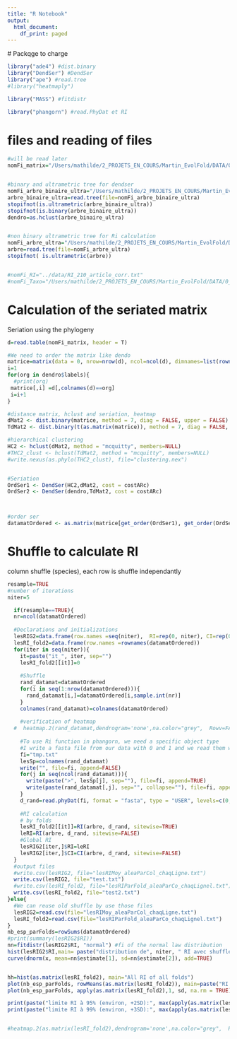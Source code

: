 ```yaml
---
title: "R Notebook"
output:
  html_document:
    df_print: paged
---
```


 # Packqge to charge

```r
library("ade4") #dist.binary
library("DendSer") #DendSer
library("ape") #read.tree
#library("heatmaply")

library("MASS") #fitdistr

library("phangorn") #read.PhyDat et RI

```

# files and reading of files
```r
#will be read later
nomFi_matrix="/Users/mathilde/2_PROJETS_EN_COURS/Martin_EvolFold/DATA/0_NosSelections/0_v2_210sp_ArcheesCelines_OK/data/matrice_fold_article_complet.txt"


#binary and ultrametric tree for dendser
nomFi_arbre_binaire_ultra="/Users/mathilde/2_PROJETS_EN_COURS/Martin_EvolFold/DATA/0_NosSelections/0_v2_210sp_ArcheesCelines_OK/Analyses_Folds/arbre_ref_binary_ultrametric.nwk"
arbre_binaire_ultra=read.tree(file=nomFi_arbre_binaire_ultra)
stopifnot(is.ultrametric(arbre_binaire_ultra))
stopifnot(is.binary(arbre_binaire_ultra))
dendro=as.hclust(arbre_binaire_ultra) 


#non binary ultrametric tree for Ri calculation
nomFi_arbre_ultra="/Users/mathilde/2_PROJETS_EN_COURS/Martin_EvolFold/DATA/0_NosSelections/0_v2_210sp_ArcheesCelines_OK/Analyses_Folds/mesquite_article_RI_sansOutgroup_ultrametric_ordonne.nwk"
arbre=read.tree(file=nomFi_arbre_ultra)
stopifnot( is.ultrametric(arbre))


#nomFi_RI="../data/RI_210_article_corr.txt"
#nomFi_Taxo="/Users/mathilde/2_PROJETS_EN_COURS/Martin_EvolFold/DATA/0_NosSelections/0_v2_210sp_ArcheesCelines_OK/Taxonomie.csv"

```


# Calculation of the seriated matrix
 Seriation using the phylogeny

```r
d=read.table(nomFi_matrix, header = T)

#We need to order the matrix like dendo
matrice=matrix(data = 0, nrow=nrow(d), ncol=ncol(d), dimnames=list(rownames(d), dendro$labels))
i=1
for(org in dendro$labels){
  #print(org)
 matrice[,i] =d[,colnames(d)==org]
 i=i+1
}

#distance matrix, hclust and seriation, heatmap
dMat2 <- dist.binary(matrice, method = 7, diag = FALSE, upper = FALSE)
TdMat2 <- dist.binary(t(as.matrix(matrice)), method = 7, diag = FALSE, upper = FALSE)

#hierarchical clustering
HC2 <- hclust(dMat2, method = "mcquitty", members=NULL)
#THC2_clust <- hclust(TdMat2, method = "mcquitty", members=NULL)
#write.nexus(as.phylo(THC2_clust), file="clustering.nex")


#Seriation
OrdSer1 <- DendSer(HC2,dMat2, cost = costARc)
OrdSer2 <- DendSer(dendro,TdMat2, cost = costARc)



#order ser
datamatOrdered <- as.matrix(matrice[get_order(OrdSer1), get_order(OrdSer2)])
```


# Shuffle to calculate RI
column shuffle (species), each row is shuffle independantly
```r

resample=TRUE
#number of iterations
niter=5

  if(resample==TRUE){
  nr=ncol(datamatOrdered)
  
  #Declarations and initializations
  lesRIG2=data.frame(row.names =seq(niter),  RI=rep(0, niter), CI=rep(0, niter))
  lesRI_fold2=data.frame(row.names =rownames(datamatOrdered))
  for(iter in seq(niter)){
    it=paste("it_", iter, sep="")
    lesRI_fold2[[it]]=0
    
    #Shuffle
    rand_datamat=datamatOrdered
    for(i in seq(1:nrow(datamatOrdered))){
      rand_datamat[i,]=datamatOrdered[i,sample.int(nr)]
    }
    colnames(rand_datamat)=colnames(datamatOrdered)
    
    #verification of heatmap
  #  heatmap.2(rand_datamat,dendrogram='none',na.color="grey",  Rowv=FALSE, Colv=FALSE,trace='none', cexCol=0.1, cexRow=0.1, col=c("white", "blue"))  
    
    #To use Ri function in phangorn, we need a specific object type
    #I write a fasta file from our data with 0 and 1 and we read them with read.phydat to obtain the good type
    fi="tmp.txt"
    lesSp=colnames(rand_datamat)
    write("", file=fi, append=FALSE)
    for(j in seq(ncol(rand_datamat))){
      write(paste(">", lesSp[j], sep=""), file=fi, append=TRUE)
      write(paste(rand_datamat[,j], sep="", collapse=""), file=fi, append=TRUE)
    }
    d_rand=read.phyDat(fi, format = "fasta", type = "USER", levels=c(0,1) )
    
    #RI calculation
    # by folds
    lesRI_fold2[[it]]=RI(arbre, d_rand, sitewise=TRUE)
    leRI=RI(arbre, d_rand, sitewise=FALSE)
    #Global RI
    lesRIG2[iter,]$RI=leRI
    lesRIG2[iter,]$CI=CI(arbre, d_rand, sitewise=FALSE)
  }
  #output files
  #write.csv(lesRIG2, file="lesRIMoy_aleaParCol_chaqLigne.txt")
  write.csv(lesRIG2, file="test.txt")
  #write.csv(lesRI_fold2, file="lesRIParFold_aleaParCo_chaqLignel.txt")
  write.csv(lesRI_fold2, file="test2.txt")
}else{ 
  #We can reuse old shuffle by use those files
  lesRIG2=read.csv(file="lesRIMoy_aleaParCol_chaqLigne.txt")
  lesRI_fold2=read.csv(file="lesRIParFold_aleaParCo_chaqLignel.txt")
}
nb_esp_parFolds=rowSums(datamatOrdered)
#print(summary(lesRIG2$RI))
nn=fitdistr(lesRIG2$RI, "normal") #fi of the normal law distribution
hist(lesRIG2$RI,main= paste("distribution de", niter, " RI avec shuffle des colonne (espèces)"), prob=TRUE, sub=paste("mean:", nn$estimate[1], "sd",  nn$estimate[2]))
curve(dnorm(x, mean=nn$estimate[1], sd=nn$estimate[2]), add=TRUE)


hh=hist(as.matrix(lesRI_fold2), main="All RI of all folds")
plot(nb_esp_parFolds, rowMeans(as.matrix(lesRI_fold2)), main=paste("RI moyen de chaque fold (avec", niter, " shuffle) vs le nombre de folds dans la ligne"))
plot(nb_esp_parFolds, apply(as.matrix(lesRI_fold2),1, sd, na.rm = TRUE),  main=paste("SD des RI de chaque fold (avec ", niter, " shuffle) vs le nombre de folds dans la ligne"))

print(paste("limite RI à 95% (environ, +2SD):", max(apply(as.matrix(lesRI_fold2),1, sd, na.rm = TRUE), na.rm=T)*2+max(rowMeans(as.matrix(lesRI_fold2)), na.rm=T)))
print(paste("limite RI à 99% (environ, +3SD):", max(apply(as.matrix(lesRI_fold2),1, sd, na.rm = TRUE), na.rm=T)*3+max(rowMeans(as.matrix(lesRI_fold2)), na.rm=T)))


#heatmap.2(as.matrix(lesRI_fold2),dendrogram='none',na.color="grey",  Rowv=FALSE, Colv=FALSE,trace='none', cexCol=0.1, cexRow=0.1)  

```


